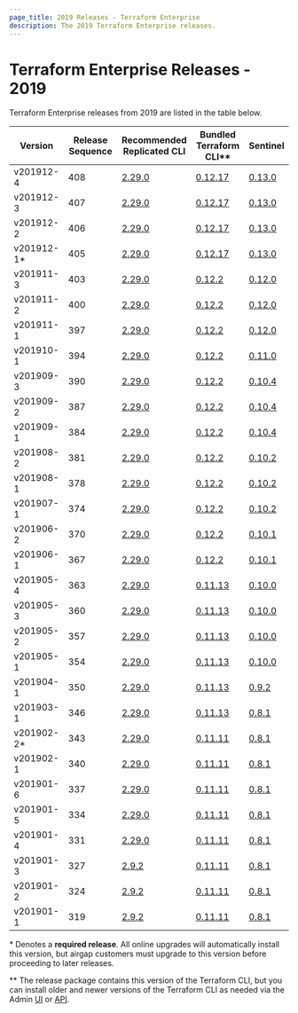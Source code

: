 ```yaml
---
page_title: 2019 Releases - Terraform Enterprise
description: The 2019 Terraform Enterprise releases.
---
```


# Terraform Enterprise Releases - 2019

Terraform Enterprise releases from 2019 are listed in the table below.

| Version     | Release Sequence | Recommended<br /> Replicated CLI                                     | Bundled <br />Terraform CLI**                                              | Sentinel                                                                        |
| ----------- | ---------------- | -------------------------------------------------------------------- | ----------------------------------------------------------------------- | ------------------------------------------------------------------------------- |
| v201912-4   | 408              | [2.29.0](https://release-notes.replicated.com/release-notes/2.29.0/) | [0.12.17](https://github.com/hashicorp/terraform/releases/tag/v0.12.17) | [0.13.0](https://docs.hashicorp.com/sentinel/changelog#0-13-0-november-15-2019) |
| v201912-3   | 407              | [2.29.0](https://release-notes.replicated.com/release-notes/2.29.0/) | [0.12.17](https://github.com/hashicorp/terraform/releases/tag/v0.12.17) | [0.13.0](https://docs.hashicorp.com/sentinel/changelog#0-13-0-november-15-2019) |
| v201912-2   | 406              | [2.29.0](https://release-notes.replicated.com/release-notes/2.29.0/) | [0.12.17](https://github.com/hashicorp/terraform/releases/tag/v0.12.17) | [0.13.0](https://docs.hashicorp.com/sentinel/changelog#0-13-0-november-15-2019) |
| v201912-1\* | 405              | [2.29.0](https://release-notes.replicated.com/release-notes/2.29.0/) | [0.12.17](https://github.com/hashicorp/terraform/releases/tag/v0.12.17) | [0.13.0](https://docs.hashicorp.com/sentinel/changelog#0-13-0-november-15-2019) |
| v201911-3   | 403              | [2.29.0](https://release-notes.replicated.com/release-notes/2.29.0/) | [0.12.2](https://github.com/hashicorp/terraform/releases/tag/v0.12.2)   | [0.12.0](https://docs.hashicorp.com/sentinel/changelog#0-12-0-october-7-2019)   |
| v201911-2   | 400              | [2.29.0](https://release-notes.replicated.com/release-notes/2.29.0/) | [0.12.2](https://github.com/hashicorp/terraform/releases/tag/v0.12.2)   | [0.12.0](https://docs.hashicorp.com/sentinel/changelog#0-12-0-october-7-2019)   |
| v201911-1   | 397              | [2.29.0](https://release-notes.replicated.com/release-notes/2.29.0/) | [0.12.2](https://github.com/hashicorp/terraform/releases/tag/v0.12.2)   | [0.12.0](https://docs.hashicorp.com/sentinel/changelog#0-12-0-october-7-2019)   |
| v201910-1   | 394              | [2.29.0](https://release-notes.replicated.com/release-notes/2.29.0/) | [0.12.2](https://github.com/hashicorp/terraform/releases/tag/v0.12.2)   | [0.11.0](https://docs.hashicorp.com/sentinel/changelog#0-12-0-october-7-2019)   |
| v201909-3   | 390              | [2.29.0](https://release-notes.replicated.com/release-notes/2.29.0/) | [0.12.2](https://github.com/hashicorp/terraform/releases/tag/v0.12.2)   | [0.10.4](https://docs.hashicorp.com/sentinel/changelog#0-12-0-october-7-2019)   |
| v201909-2   | 387              | [2.29.0](https://release-notes.replicated.com/release-notes/2.29.0/) | [0.12.2](https://github.com/hashicorp/terraform/releases/tag/v0.12.2)   | [0.10.4](https://docs.hashicorp.com/sentinel/changelog#0-12-0-october-7-2019)   |
| v201909-1   | 384              | [2.29.0](https://release-notes.replicated.com/release-notes/2.29.0/) | [0.12.2](https://github.com/hashicorp/terraform/releases/tag/v0.12.2)   | [0.10.4](https://docs.hashicorp.com/sentinel/changelog#0-12-0-october-7-2019)   |
| v201908-2   | 381              | [2.29.0](https://release-notes.replicated.com/release-notes/2.29.0/) | [0.12.2](https://github.com/hashicorp/terraform/releases/tag/v0.12.2)   | [0.10.2](https://docs.hashicorp.com/sentinel/changelog#0-10-2-june-25-2019)     |
| v201908-1   | 378              | [2.29.0](https://release-notes.replicated.com/release-notes/2.29.0/) | [0.12.2](https://github.com/hashicorp/terraform/releases/tag/v0.12.2)   | [0.10.2](https://docs.hashicorp.com/sentinel/changelog#0-10-2-june-25-2019)     |
| v201907-1   | 374              | [2.29.0](https://release-notes.replicated.com/release-notes/2.29.0/) | [0.12.2](https://github.com/hashicorp/terraform/releases/tag/v0.12.2)   | [0.10.2](https://docs.hashicorp.com/sentinel/changelog#0-10-2-june-25-2019)     |
| v201906-2   | 370              | [2.29.0](https://release-notes.replicated.com/release-notes/2.29.0/) | [0.12.2](https://github.com/hashicorp/terraform/releases/tag/v0.12.2)   | [0.10.1](https://docs.hashicorp.com/sentinel/changelog#0-10-1-may-9-2019)       |
| v201906-1   | 367              | [2.29.0](https://release-notes.replicated.com/release-notes/2.29.0/) | [0.12.2](https://github.com/hashicorp/terraform/releases/tag/v0.12.2)   | [0.10.1](https://docs.hashicorp.com/sentinel/changelog#0-10-1-may-9-2019)       |
| v201905-4   | 363              | [2.29.0](https://release-notes.replicated.com/release-notes/2.29.0/) | [0.11.13](https://github.com/hashicorp/terraform/releases/tag/v0.11.13) | [0.10.0](https://docs.hashicorp.com/sentinel/changelog#0-10-0-april-18-2019)    |
| v201905-3   | 360              | [2.29.0](https://release-notes.replicated.com/release-notes/2.29.0/) | [0.11.13](https://github.com/hashicorp/terraform/releases/tag/v0.11.13) | [0.10.0](https://docs.hashicorp.com/sentinel/changelog#0-10-0-april-18-2019)    |
| v201905-2   | 357              | [2.29.0](https://release-notes.replicated.com/release-notes/2.29.0/) | [0.11.13](https://github.com/hashicorp/terraform/releases/tag/v0.11.13) | [0.10.0](https://docs.hashicorp.com/sentinel/changelog#0-10-0-april-18-2019)    |
| v201905-1   | 354              | [2.29.0](https://release-notes.replicated.com/release-notes/2.29.0/) | [0.11.13](https://github.com/hashicorp/terraform/releases/tag/v0.11.13) | [0.10.0](https://docs.hashicorp.com/sentinel/changelog#0-10-0-april-18-2019)    |
| v201904-1   | 350              | [2.29.0](https://release-notes.replicated.com/release-notes/2.29.0/) | [0.11.13](https://github.com/hashicorp/terraform/releases/tag/v0.11.13) | [0.9.2](https://docs.hashicorp.com/sentinel/changelog#0-9-2-march-15-2019)      |
| v201903-1   | 346              | [2.29.0](https://release-notes.replicated.com/release-notes/2.29.0/) | [0.11.13](https://github.com/hashicorp/terraform/releases/tag/v0.11.13) | [0.8.1](https://docs.hashicorp.com/sentinel/changelog#0-8-1-january-17-2019)    |
| v201902-2\* | 343              | [2.29.0](https://release-notes.replicated.com/release-notes/2.29.0/) | [0.11.11](https://github.com/hashicorp/terraform/releases/tag/v0.11.11) | [0.8.1](https://docs.hashicorp.com/sentinel/changelog#0-8-1-january-17-2019)    |
| v201902-1   | 340              | [2.29.0](https://release-notes.replicated.com/release-notes/2.29.0/) | [0.11.11](https://github.com/hashicorp/terraform/releases/tag/v0.11.11) | [0.8.1](https://docs.hashicorp.com/sentinel/changelog#0-8-1-january-17-2019)    |
| v201901-6   | 337              | [2.29.0](https://release-notes.replicated.com/release-notes/2.29.0/) | [0.11.11](https://github.com/hashicorp/terraform/releases/tag/v0.11.11) | [0.8.1](https://docs.hashicorp.com/sentinel/changelog#0-8-1-january-17-2019)    |
| v201901-5   | 334              | [2.29.0](https://release-notes.replicated.com/release-notes/2.29.0/) | [0.11.11](https://github.com/hashicorp/terraform/releases/tag/v0.11.11) | [0.8.1](https://docs.hashicorp.com/sentinel/changelog#0-8-1-january-17-2019)    |
| v201901-4   | 331              | [2.29.0](https://release-notes.replicated.com/release-notes/2.29.0/) | [0.11.11](https://github.com/hashicorp/terraform/releases/tag/v0.11.11) | [0.8.1](https://docs.hashicorp.com/sentinel/changelog#0-8-1-january-17-2019)    |
| v201901-3   | 327              | [2.9.2](https://release-notes.replicated.com/release-notes/2.9.2/) | [0.11.11](https://github.com/hashicorp/terraform/releases/tag/v0.11.11) | [0.8.1](https://docs.hashicorp.com/sentinel/changelog#0-8-1-january-17-2019)    |
| v201901-2   | 324              | [2.9.2](https://release-notes.replicated.com/release-notes/2.9.2/) | [0.11.11](https://github.com/hashicorp/terraform/releases/tag/v0.11.11) | [0.8.1](https://docs.hashicorp.com/sentinel/changelog#0-8-1-january-17-2019)    |
| v201901-1   | 319              | [2.9.2](https://release-notes.replicated.com/release-notes/2.9.2/) | [0.11.11](https://github.com/hashicorp/terraform/releases/tag/v0.11.11) | [0.8.1](https://docs.hashicorp.com/sentinel/changelog#0-8-1-january-17-2019)    |

\* Denotes a <strong>required release</strong>. All online upgrades will automatically install this version, but airgap customers must upgrade to this version before proceeding to later releases.

\** The release package contains this version of the Terraform CLI, but you can install older and newer versions of the Terraform CLI as needed via the Admin [UI](/enterprise/admin/application/resources#managing-terraform-versions) or [API](/cloud-docs/api-docs/admin/terraform-versions).
